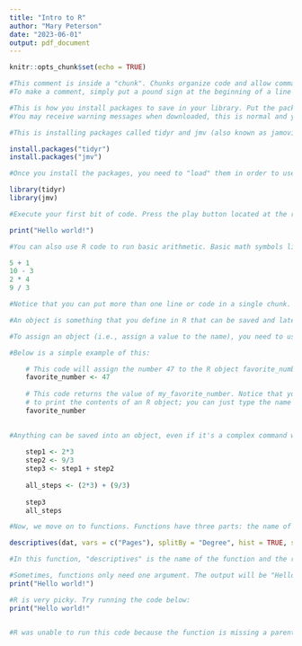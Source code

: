 ---
title: "Intro to R"
author: "Mary Peterson"
date: "2023-06-01"
output: pdf_document
---

```{r setup, include=FALSE}
knitr::opts_chunk$set(echo = TRUE)
```

```{r}
#This comment is inside a "chunk". Chunks organize code and allow commands to be run separately.
#To make a comment, simply put a pound sign at the beginning of a line of code.
```

```{r}
#This is how you install packages to save in your library. Put the package that you want in the quotation marks.
#You may receive warning messages when downloaded, this is normal and you should still be able to use the packages.

#This is installing packages called tidyr and jmv (also known as jamovi)

install.packages("tidyr")
install.packages("jmv")

```

```{r}
#Once you install the packages, you need to "load" them in order to use them for your code. When packages are installed, they are put into the virtual library on standby. To use specific packages, you must load them using the code below:

library(tidyr)
library(jmv)

```

```{r}
#Execute your first bit of code. Press the play button located at the right corner of this chunk.

print("Hello world!")
```

```{r}
#You can also use R code to run basic arithmetic. Basic math symbols like +, -, *, \, etc. can be used in R. Try running the code below:

5 + 1
10 - 3
2 * 4
9 / 3

#Notice that you can put more than one line or code in a single chunk. When you press the Run button, all of the commands will be run, one after the other, in the order in which they appear.

```

```{r}
#An object is something that you define in R that can be saved and later accessed. Think of an object like a box that you can put anything into - a number, a message, etc. The value of the object is whatever is inside the box, while the name of the object is whatever you choose to name the object so that both you and the computer can refer to it later. After creating an object and assigning it a value, you can use the name of the object in later commands to stand in for its value.

#To assign an object (i.e., assign a value to the name), you need to use an assignment operator. Much like + and - are operators that tell the computer do some math, an assignment operator tells the computer to assign a value to an object name. In R, the assignment operator looks like an arrow: <-

#Below is a simple example of this:

    # This code will assign the number 47 to the R object favorite_number
    favorite_number <- 47
    
    # This code returns the value of my_favorite_number. Notice that you don't need to use the print() function 
    # to print the contents of an R object; you can just type the name of the object
    favorite_number
 
```

```{r}
#Anything can be saved into an object, even if it's a complex command with lots of actions (or other objects!) in it. For example, compare the value of step3 to the value of all_steps by printing them out and evaluating the answers
    
    step1 <- 2*3
    step2 <- 9/3
    step3 <- step1 + step2
    
    all_steps <- (2*3) + (9/3)
    
    step3
    all_steps

```

```{r}
#Now, we move on to functions. Functions have three parts: the name of the function, the arguments, and then output. See the example of a function below:

descriptives(dat, vars = c("Pages"), splitBy = "Degree", hist = TRUE, sd = TRUE, se = TRUE)

#In this function, "descriptives" is the name of the function and the rest are the arguments. Note: you will not be able to run this function because you do not have the data loaded in R. This is just an example of a function with multiple arguments.

#Sometimes, functions only need one argument. The output will be "Hello world!":
print("Hello world!")
```

```{r}
#R is very picky. Try running the code below:
print("Hello world!"

      
#R was unable to run this code because the function is missing a parenthesis at the end of the function. When you code in R, you will undoubtedly experience lots of errors. Even the most experienced coders will have errors in their code at first. When this happens to you, consider it the "first draft" of your code that you then refine until your code does what you want. No one writes a perfect essay on their first shot, and likewise no one writes perfect code the first time.

```





